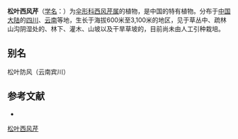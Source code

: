 {{NoteTA|G1=LS}}
{{Speciesbox
| name = 松叶西风芹
| status = 
| status_system = 
| image = 
| genus = Seseli
| species = yunnanense
| authority = Franch.
}}

'''松叶西风芹'''（[[学名|学名]]：{{lang|la|''Seseli yunnanense''}}）为[[伞形科|伞形科]][[西风芹属|西风芹属]]的植物，是中国的特有植物。分布于[[中国大陆|中国大陆]]的[[四川|四川]]、[[云南|云南]]等地，生长于海拔600米至3,100米的地区，见于草丛中、疏林山沟阴湿处的、林下、灌木、山坡以及干旱草坡的，目前尚未由人工引种栽培。

== 别名 ==
松叶防风（云南宾川）

== 参考文献 ==
<div class="references-small">
* {{cite web| url =http://www.bioinfo.cn/db05/KmzwSpecies.php?action=view&id=23011| title =松叶西风芹| work =《中国高等植物数据库全库》| publisher =中国科学院微生物研究所| author =昆明植物研究所| accessdate =2009-02-25| archive-date =2016-03-05| archive-url =https://web.archive.org/web/20160305110400/http://www.bioinfo.cn/db05/KmzwSpecies.php?action=view&id=23011| dead-url =yes}}
</div>
{{Taxonbar|from=Q11104282}}

[[Category:西风芹属|松叶西风芹]]


{{Apiales-stub}}